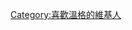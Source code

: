 {{Userbox
  |border-c = #00008B
  |border-s = 1
  |id-c     = #fff
  |id-s     = 12
  |id-fc    = #000
  |info-c   = #50C878
  |info-s   = 10
  |info-fc  = #00008B
  |id       = [[File:Arsene-Wenger.jpg|60px]]
  |info     = 這個用戶是'''[[溫格]]'''的忠實擁躉。
}}
[[Category:喜歡溫格的維基人]]